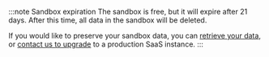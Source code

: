 :::note Sandbox expiration
The sandbox is free, but it will expire after 21 days. After this time, all data in the sandbox will be deleted.

If you would like to preserve your sandbox data, you can [retrieve your data](/developers/weaviate/manage-data/read-all-objects), or [contact us to upgrade](/products) to a production SaaS instance.
:::
